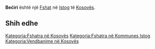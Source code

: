 {{Fshat në Kosovës
 | Emri                = Bećiri
| srp_N_name = Bećiri
| srp_N_FULL_NAME_RO = Bećiri
| srp_N_FULL_NAME_ND_RO = Beciri
| srp_N_SORT_NAME_RG = BECIRI
| srp_N_FULL_NAME_RG = Bećiri
| srp_N_FULL_NAME_ND_RG = Beciri

 | Emri (Rasa dhanore) = 
 | Figura              = 
 | Shteti              = Kosovo
 | Komuna              = Istog
 | Kodi postar         = 
 | Sipërfaqja          = 

 | Popullsia           = 

 | Regj. i popullsisë  = 
 | Dend. e popullsisë  = 
 | Faqja zyrtare       = 
 <!--- Koordinatat ----> 
 | Gjerësia            = 42.443611
 | Gjatësia            = 21.355278
 | Lartësia            = 
}}
'''Bećiri''' është një [[Fshat]] në [[Istog]] të [[Kosovës]].

<!-- == Gjeografia == -->
<!-- == Historia == -->
<!-- == Demografia == -->
== Shih edhe ==
{{Komuna Istog}}
{{Kosovo-Administrata-Cung}}

[[Kategoria:Fshatra në Kosovës]]
[[Kategoria:Fshatra në Kommunes Istog]]
[[Kategoria:Vendbanime në Kosovës]]
